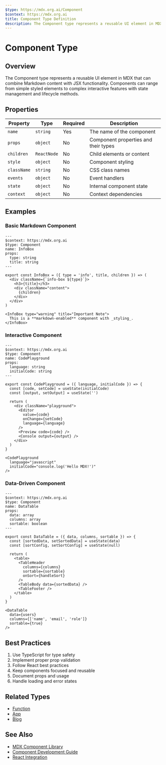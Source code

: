 ```yaml
---
$type: https://mdx.org.ai/Component
$context: https://mdx.org.ai
title: Component Type Definition
description: The Component type represents a reusable UI element in MDX that can combine Markdown content with JSX functionality. Components can range from simple styled elements to complex interactive features with state management and lifecycle methods.
---
```


# Component Type

## Overview

The Component type represents a reusable UI element in MDX that can combine Markdown content with JSX functionality. Components can range from simple styled elements to complex interactive features with state management and lifecycle methods.

## Properties

| Property | Type | Required | Description |
|----------|------|----------|-------------|
| `name` | `string` | Yes | The name of the component |
| `props` | `object` | No | Component properties and their types |
| `children` | `ReactNode` | No | Child elements or content |
| `style` | `object` | No | Component styling |
| `className` | `string` | No | CSS class names |
| `events` | `object` | No | Event handlers |
| `state` | `object` | No | Internal component state |
| `context` | `object` | No | Context dependencies |

## Examples

### Basic Markdown Component

```mdx
---
$context: https://mdx.org.ai
$type: Component
name: InfoBox
props:
  type: string
  title: string
---

export const InfoBox = ({ type = 'info', title, children }) => (
  <div className={`info-box ${type}`}>
    <h3>{title}</h3>
    <div className="content">
      {children}
    </div>
  </div>
)

<InfoBox type="warning" title="Important Note">
  This is a **markdown-enabled** component with _styling_.
</InfoBox>
```

### Interactive Component

```mdx
---
$context: https://mdx.org.ai
$type: Component
name: CodePlayground
props:
  language: string
  initialCode: string
---

export const CodePlayground = ({ language, initialCode }) => {
  const [code, setCode] = useState(initialCode)
  const [output, setOutput] = useState('')

  return (
    <div className="playground">
      <Editor
        value={code}
        onChange={setCode}
        language={language}
      />
      <Preview code={code} />
      <Console output={output} />
    </div>
  )
}

<CodePlayground
  language="javascript"
  initialCode="console.log('Hello MDX!')"
/>
```

### Data-Driven Component

```mdx
---
$context: https://mdx.org.ai
$type: Component
name: DataTable
props:
  data: array
  columns: array
  sortable: boolean
---

export const DataTable = ({ data, columns, sortable }) => {
  const [sortedData, setSortedData] = useState(data)
  const [sortConfig, setSortConfig] = useState(null)

  return (
    <table>
      <TableHeader
        columns={columns}
        sortable={sortable}
        onSort={handleSort}
      />
      <TableBody data={sortedData} />
      <TableFooter />
    </table>
  )
}

<DataTable
  data={users}
  columns={['name', 'email', 'role']}
  sortable={true}
/>
```

## Best Practices

1. Use TypeScript for type safety
2. Implement proper prop validation
3. Follow React best practices
4. Keep components focused and reusable
5. Document props and usage
6. Handle loading and error states

## Related Types
- [Function](https://mdx.org.ai/Function)
- [App](https://mdx.org.ai/App)
- [Blog](https://mdx.org.ai/Blog)

## See Also
- [MDX Component Library](https://mdx.org.ai/packages/mdxe)
- [Component Development Guide](https://mdx.org.ai/guides/components)
- [React Integration](https://mdx.org.ai/guides/react)
